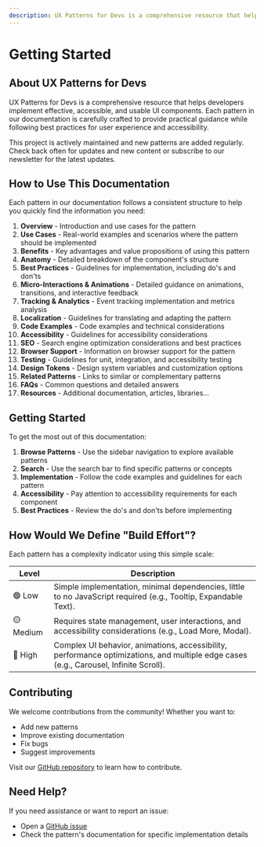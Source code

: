```yaml
---
description: UX Patterns for Devs is a comprehensive resource that helps developers implement effective, accessible, and usable UI components
---
```



# Getting Started

## About UX Patterns for Devs

UX Patterns for Devs is a comprehensive resource that helps developers implement effective, accessible, and usable UI components. Each pattern in our documentation is carefully crafted to provide practical guidance while following best practices for user experience and accessibility.

<Callout type="info">
  This project is actively maintained and new patterns are added regularly.
  Check back often for updates and new content or subscribe to our newsletter
  for the latest updates.
</Callout>

## How to Use This Documentation

Each pattern in our documentation follows a consistent structure to help you quickly find the information you need:

1. **Overview** - Introduction and use cases for the pattern
2. **Use Cases** - Real-world examples and scenarios where the pattern should be implemented
3. **Benefits** - Key advantages and value propositions of using this pattern
4. **Anatomy** - Detailed breakdown of the component's structure
5. **Best Practices** - Guidelines for implementation, including do's and don'ts
6. **Micro-Interactions & Animations** - Detailed guidance on animations, transitions, and interactive feedback
7. **Tracking & Analytics** - Event tracking implementation and metrics analysis
8. **Localization** - Guidelines for translating and adapting the pattern
9. **Code Examples** - Code examples and technical considerations
10. **Accessibility** - Guidelines for accessibility considerations
11. **SEO** - Search engine optimization considerations and best practices
12. **Browser Support** - Information on browser support for the pattern
13. **Testing** - Guidelines for unit, integration, and accessibility testing
14. **Design Tokens** - Design system variables and customization options
15. **Related Patterns** - Links to similar or complementary patterns
16. **FAQs** - Common questions and detailed answers
17. **Resources** - Additional documentation, articles, libraries...

## Getting Started

To get the most out of this documentation:

1. **Browse Patterns** - Use the sidebar navigation to explore available patterns
2. **Search** - Use the search bar to find specific patterns or concepts
3. **Implementation** - Follow the code examples and guidelines for each pattern
4. **Accessibility** - Pay attention to accessibility requirements for each component
5. **Best Practices** - Review the do's and don'ts before implementing

## How Would We Define "Build Effort"?

Each pattern has a complexity indicator using this simple scale:

| Level     | Description                                                                                                                           |
| --------- | ------------------------------------------------------------------------------------------------------------------------------------- |
| 🟢 Low    | Simple implementation, minimal dependencies, little to no JavaScript required (e.g., Tooltip, Expandable Text).                       |
| 🟡 Medium | Requires state management, user interactions, and accessibility considerations (e.g., Load More, Modal).                              |
| 🔴 High   | Complex UI behavior, animations, accessibility, performance optimizations, and multiple edge cases (e.g., Carousel, Infinite Scroll). |

## Contributing

We welcome contributions from the community! Whether you want to:

- Add new patterns
- Improve existing documentation
- Fix bugs
- Suggest improvements

Visit our [GitHub repository](https://github.com/thedaviddias/ux-patterns-for-developers/blob/main/.github/CONTRIBUTING.md) to learn how to contribute.

## Need Help?

If you need assistance or want to report an issue:

- Open a [GitHub issue](https://github.com/thedaviddias/ux-patterns-for-developers/issues/new/choose)
- Check the pattern's documentation for specific implementation details
